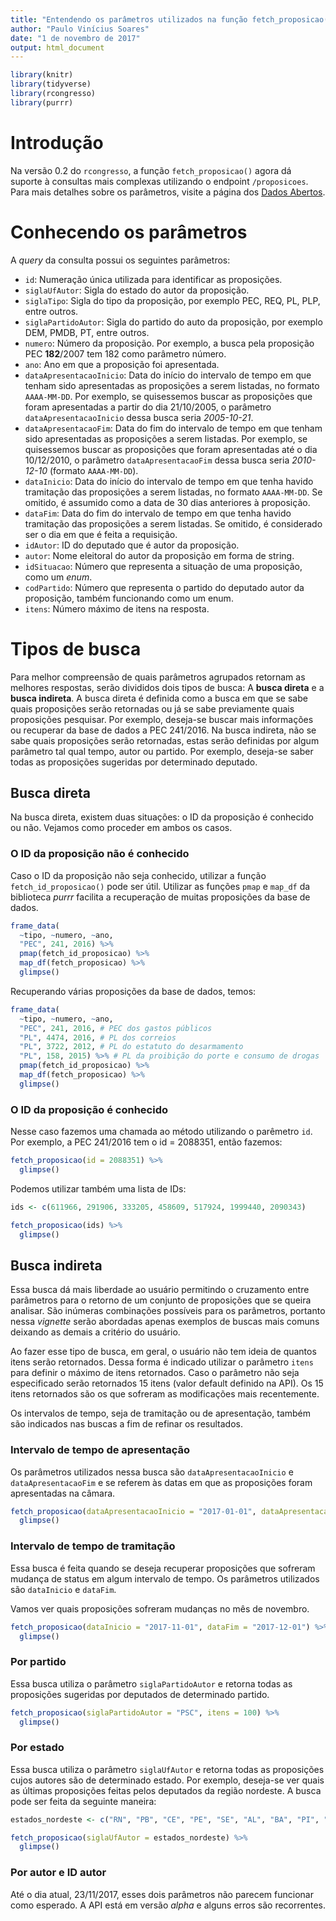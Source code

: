 ```yaml
---
title: "Entendendo os parâmetros utilizados na função fetch_proposicao()"
author: "Paulo Vinícius Soares"
date: "1 de novembro de 2017"
output: html_document
---
```


```r
library(knitr)
library(tidyverse)
library(rcongresso)
library(purrr)
```

# Introdução

Na versão 0.2 do `rcongresso`, a função `fetch_proposicao()` agora dá suporte à consultas mais complexas utilizando o endpoint `/proposicoes`. Para mais detalhes sobre os parâmetros, visite a página dos [Dados Abertos](https://dadosabertos.camara.leg.br/swagger/api.html).

# Conhecendo os parâmetros

A _query_ da consulta possui os seguintes parâmetros:

- `id`: Numeração única utilizada para identificar as proposições.
- `siglaUfAutor`: Sigla do estado do autor da proposição.
- `siglaTipo`: Sigla do tipo da proposição, por exemplo PEC, REQ, PL, PLP, entre outros.
- `siglaPartidoAutor`: Sigla do partido do auto da proposição, por exemplo DEM, PMDB, PT, entre outros.
- `numero`: Número da proposição. Por exemplo, a busca pela proposição PEC **182**/2007 tem 182 como parâmetro número.
- `ano`: Ano em que a proposição foi apresentada.
- `dataApresentacaoInicio`: Data do início do intervalo de tempo em que tenham sido apresentadas as proposições a serem listadas, no formato `AAAA-MM-DD`. Por exemplo, se quisessemos buscar as proposições que foram apresentadas a partir do dia 21/10/2005, o parâmetro `dataApresentacaoInicio` dessa busca seria _2005-10-21_.
- `dataApresentacaoFim`: Data do fim do intervalo de tempo em que tenham sido apresentadas as proposições a serem listadas. Por exemplo, se quisessemos buscar as proposições que foram apresentadas até o dia 10/12/2010, o parâmetro `dataApresentacaoFim` dessa busca seria _2010-12-10_ (formato `AAAA-MM-DD`).
- `dataInicio`: Data do início do intervalo de tempo em que tenha havido tramitação das proposições a serem listadas, no formato `AAAA-MM-DD`. Se omitido, é assumido como a data de 30 dias anteriores à proposição.
- `dataFim`: Data do fim do intervalo de tempo em que tenha havido tramitação das proposições a serem listadas. Se omitido, é considerado ser o dia em que é feita a requisição.
- `idAutor`: ID do deputado que é autor da proposição.
- `autor`: Nome eleitoral do autor da proposição em forma de string.
- `idSituacao`: Número que representa a situação de uma proposição, como um _enum_.
- `codPartido`: Número que representa o partido do deputado autor da proposição, também funcionando como um enum.
- `itens`: Número máximo de itens na resposta.

# Tipos de busca

Para melhor compreensão de quais parâmetros agrupados retornam as melhores respostas, serão divididos dois tipos de busca: A **busca direta** e a **busca indireta**. A busca direta é definida como a busca em que se sabe quais proposições serão retornadas ou já se sabe previamente quais proposições pesquisar. Por exemplo, deseja-se buscar mais informações ou recuperar da base de dados a PEC 241/2016. Na busca indireta, não se sabe quais proposições serão retornadas, estas serão definidas por algum parâmetro tal qual tempo, autor ou partido. Por exemplo, deseja-se saber todas as proposições sugeridas por determinado deputado.

## Busca direta 

Na busca direta, existem duas situações: o ID da proposição é conhecido ou não. Vejamos como proceder em ambos os casos.

### O ID da proposição não é conhecido

Caso o ID da proposição não seja conhecido, utilizar a função `fetch_id_proposicao()` pode ser útil. Utilizar as funções `pmap` e `map_df` da biblioteca _purrr_ facilita a recuperação de muitas proposições da base de dados.

```r
frame_data(
  ~tipo, ~numero, ~ano,
  "PEC", 241, 2016) %>%
  pmap(fetch_id_proposicao) %>%
  map_df(fetch_proposicao) %>%
  glimpse()
```

Recuperando várias proposições da base de dados, temos:
```r
frame_data(
  ~tipo, ~numero, ~ano,
  "PEC", 241, 2016, # PEC dos gastos públicos
  "PL", 4474, 2016, # PL dos correios
  "PL", 3722, 2012, # PL do estatuto do desarmamento
  "PL", 158, 2015) %>% # PL da proibição do porte e consumo de drogas
  pmap(fetch_id_proposicao) %>%
  map_df(fetch_proposicao) %>%
  glimpse()
```

### O ID da proposição é conhecido

Nesse caso fazemos uma chamada ao método utilizando o parêmetro `id`. Por exemplo, a PEC 241/2016 tem o id = 2088351, então fazemos:

```r
fetch_proposicao(id = 2088351) %>%
  glimpse()
```

Podemos utilizar também uma lista de IDs:
```r
ids <- c(611966, 291906, 333205, 458609, 517924, 1999440, 2090343)

fetch_proposicao(ids) %>%
  glimpse()
```

## Busca indireta

Essa busca dá mais liberdade ao usuário permitindo o cruzamento entre parâmetros para o retorno de um conjunto de proposições que se queira analisar. São inúmeras combinações possíveis para os parâmetros, portanto nessa _vignette_ serão abordadas apenas exemplos de buscas mais comuns deixando as demais a critério do usuário.

Ao fazer esse tipo de busca, em geral, o usuário não tem ideia de quantos itens serão retornados. Dessa forma é indicado utilizar o parâmetro `itens` para definir o máximo de itens retornados. Caso o parâmetro não seja especificado serão retornados 15 itens (valor default definido na API). Os 15 itens retornados são os que sofreram as modificações mais recentemente. 

Os intervalos de tempo, seja de tramitação ou de apresentação, também são indicados nas buscas a fim de refinar os resultados.

### Intervalo de tempo de apresentação

Os parâmetros utilizados nessa busca são `dataApresentacaoInicio` e `dataApresentacaoFim` e se referem às datas em que as proposições foram apresentadas na câmara.

```r
fetch_proposicao(dataApresentacaoInicio = "2017-01-01", dataApresentacaoFim = "2017-02-01") %>%
  glimpse()
```

### Intervalo de tempo de tramitação

Essa busca é feita quando se deseja recuperar proposições que sofreram mudança de status em algum intervalo de tempo. Os parâmetros utilizados são `dataInicio` e `dataFim`.

Vamos ver quais proposições sofreram mudanças no mês de novembro.

```r
fetch_proposicao(dataInicio = "2017-11-01", dataFim = "2017-12-01") %>%
  glimpse()
```

### Por partido

Essa busca utiliza o parâmetro `siglaPartidoAutor` e retorna todas as proposições sugeridas por deputados de determinado partido. 

```r
fetch_proposicao(siglaPartidoAutor = "PSC", itens = 100) %>%
  glimpse()
```

### Por estado

Essa busca utiliza o parâmetro `siglaUfAutor` e retorna todas as proposições cujos autores são de determinado estado. Por exemplo, deseja-se ver quais as últimas proposições feitas pelos deputados da região nordeste. A busca pode ser feita da seguinte maneira:

```r
estados_nordeste <- c("RN", "PB", "CE", "PE", "SE", "AL", "BA", "PI", "MA")

fetch_proposicao(siglaUfAutor = estados_nordeste) %>%
  glimpse()
```

### Por autor e ID autor
Até o dia atual, 23/11/2017, esses dois parâmetros não parecem funcionar como esperado. A API está em versão _alpha_ e alguns erros são recorrentes.

